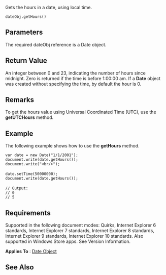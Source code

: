 Gets the hours in a date, using local time.

 dateObj.getHours()

==Parameters==
The required dateObj reference is a Date object.


==Return Value==
An integer between 0 and 23, indicating the number of hours since midnight. Zero is returned if the time is before 1:00:00 am. If a '''Date''' object was created without specifying the time, by default the hour is 0.


==Remarks==
To get the hours value using Universal Coordinated Time (UTC), use the '''getUTCHours''' method.


==Example==
The following example shows how to use the '''getHours''' method.

 var date = new Date("1/1/2001");
 document.write(date.getHours());
 document.write("&lt;br/&gt;");
 
 date.setTime(50000000);
 document.write(date.getHours());
 
 // Output:
 // 0 
 // 5

==Requirements==
Supported in the following document modes: Quirks, Internet Explorer 6 standards, Internet Explorer 7 standards, Internet Explorer 8 standards, Internet Explorer 9 standards, Internet Explorer 10 standards. Also supported in Windows Store apps. See Version Information.

'''Applies To''' : [[Date|Date Object]]


==See Also==

              

              

              
